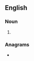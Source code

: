 ==English==

===Noun===
{{head|en|noun form}}

# {{plural of|dalesman|lang=en}}

===Anagrams===
* {{anagrams|en|a=adeelmns|emendals|leadsmen|ledës-man}}